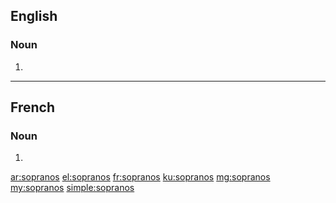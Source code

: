 ==English==

===Noun===
{{head|en|plural}}

# {{plural of|soprano|lang=en}}

----

==French==

===Noun===
{{head|fr|plural}}

# {{plural of|soprano|lang=fr}}

[[ar:sopranos]]
[[el:sopranos]]
[[fr:sopranos]]
[[ku:sopranos]]
[[mg:sopranos]]
[[my:sopranos]]
[[simple:sopranos]]